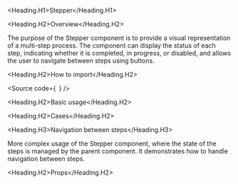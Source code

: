 

<Meta of={Stories} />

<Heading.H1>Stepper</Heading.H1>

<Heading.H2>Overview</Heading.H2>

The purpose of the Stepper component is to provide a visual representation of a multi-step process.
The component can display the status of each step, indicating whether it is completed, in progress, or disabled, and allows the user to navigate between steps using buttons.

<Heading.H2>How to import</Heading.H2>

<Source
  code={`
`}
/>

<Heading.H2>Basic usage</Heading.H2>

<Canvas of={Stories.Base} />

<Heading.H2>Cases</Heading.H2>

<Heading.H3>Navigation between steps</Heading.H3>

More complex usage of the Stepper component, where the state of the steps is managed by the parent component.
It demonstrates how to handle navigation between steps.

<Canvas of={CaseStories.WithNavigation} />

<Heading.H2>Props</Heading.H2>

<ArgTypes of={Stories} />
